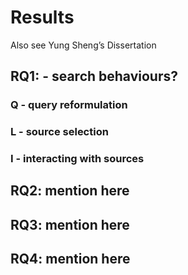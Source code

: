 # Results

Also see Yung Sheng's Dissertation

## RQ1: - search behaviours?

### Q - query reformulation

### L - source selection

### I - interacting with sources



## RQ2: mention here



## RQ3: mention here



## RQ4: mention here